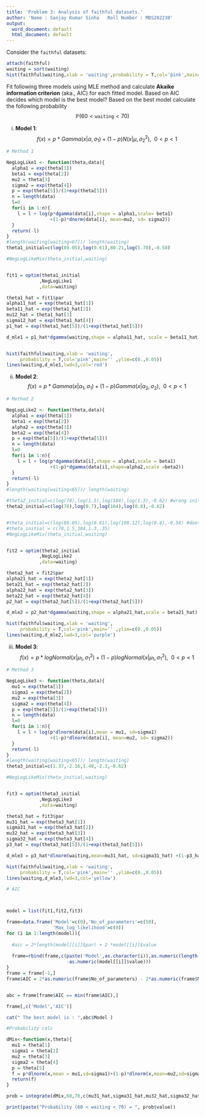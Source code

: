 ---
title: 'Problem 3: Analysis of faithful datasets.'
author: 'Name : Sanjay Kumar Sinha   Roll Number : MDS202230'
output:
  word_document: default
  html_document: default
---


Consider the `faithful` datasets:
```{r message=FALSE, warning=FALSE}
attach(faithful)
waiting = sort(waiting)
hist(faithful$waiting,xlab = 'waiting',probability = T,col='pink',main='')
```

Fit following three models using MLE method and calculate **Akaike information criterion** (aka., AIC) for each fitted model. Based on AIC decides which model is the best model? Based on the best model calculate the following probability
$$
\mathbb{P}(60<\texttt{waiting}<70)
$$

(i) **Model 1**:
$$
f(x)=p*Gamma(x|\alpha,\sigma_1)+(1-p)N(x|\mu,\sigma_2^2),~~0<p<1
$$
```{r}
# Method 1

NegLogLike1 <- function(theta,data){
  alpha1 = exp(theta[1])
  beta1 = exp(theta[2])
  mu2 = theta[3]
  sigma2 = exp(theta[4])
  p = exp(theta[5])/(1+exp(theta[5]))
  n = length(data)
  l=0
  for(i in 1:n){
    l = l + log(p*dgamma(data[i],shape = alpha1,scale= beta1)
                +(1-p)*dnorm(data[i], mean=mu2, sd= sigma2))
  }
  return(-l)
}
#length(waiting[waiting<67])/ length(waiting)
theta1_initial=c(log(89.05),log(0.61),80.21,log(5.70),-0.58)  

#NegLogLikeMix(theta_initial,waiting)


fit1 = optim(theta1_initial
            ,NegLogLike1
            ,data=waiting)

theta1_hat = fit1$par
alpha11_hat = exp(theta1_hat[1])
beta11_hat = exp(theta1_hat[2])
mu12_hat = theta1_hat[3]
sigma12_hat = exp(theta1_hat[4])
p1_hat = exp(theta1_hat[5])/(1+exp(theta1_hat[5]))

d_mle1 = p1_hat*dgamma(waiting,shape = alpha11_hat, scale = beta11_hat)+(1-p1_hat)*dnorm(waiting,mean=mu12_hat,sd=sigma12_hat)


hist(faithful$waiting,xlab = 'waiting',
     probability = T,col='pink',main='' ,ylim=c(0.,0.05))
lines(waiting,d_mle1,lwd=3,col='red')

```

(ii) **Model 2**:
$$
f(x)=p*Gamma(x|\alpha_1,\sigma_1)+(1-p)Gamma(x|\alpha_2,\sigma_2),~~0<p<1
$$
```{r}
# Method 2

NegLogLike2 <- function(theta,data){
  alpha1 = exp(theta[1])
  beta1 = exp(theta[2])
  alpha2 = exp(theta[3])
  beta2 = exp(theta[4])
  p = exp(theta[5])/(1+exp(theta[5]))
  n = length(data)
  l=0
  for(i in 1:n){
    l = l + log(p*dgamma(data[i],shape = alpha1,scale = beta1)
                +(1-p)*dgamma(data[i],shape=alpha2,scale =beta2))
  }
  return(-l)
}
#length(waiting[waiting<65])/ length(waiting)

#theta2_initial=c(log(78),log(1.5),log(104),log(1.3),-0.62) #wrong initial values
theta2_initial=c(log(78),log(0.7),log(104),log(0.8),-0.62)


#theta_initial=c(log(89.05),log(0.61),log(198.12),log(0.4),-0.58) #doesn't work interchange parameters and then works
#theta_initial = c(78,1.5,104,1.3,.35)
#NegLogLikeMix(theta_initial,waiting)


fit2 = optim(theta2_initial
            ,NegLogLike2
            ,data=waiting)

theta2_hat = fit2$par
alpha21_hat = exp(theta2_hat[1])
beta21_hat = exp(theta2_hat[2])
alpha22_hat = exp(theta2_hat[3])
beta22_hat = exp(theta2_hat[4])
p2_hat = exp(theta2_hat[5])/(1+exp(theta2_hat[5]))

d_mle2 = p2_hat*dgamma(waiting,shape = alpha21_hat,scale = beta21_hat) +(1-p2_hat)*dgamma(waiting,shape=alpha22_hat,scale=beta22_hat)

hist(faithful$waiting,xlab = 'waiting',
     probability = T,col='pink',main='' ,ylim=c(0.,0.05))
lines(waiting,d_mle2,lwd=3,col='purple')
```

(iii) **Model 3**:
$$
f(x)=p*logNormal(x|\mu_1,\sigma_1^2)+(1-p)logNormal(x|\mu_1,\sigma_1^2),~~0<p<1
$$
```{r}
# Method 3

NegLogLike3 <- function(theta,data){
  mu1 = exp(theta[1])
  sigma1 = exp(theta[2])
  mu2 = exp(theta[3])
  sigma2 = exp(theta[4])
  p = exp(theta[5])/(1+exp(theta[5]))
  n = length(data)
  l=0
  for(i in 1:n){
    l = l + log(p*dlnorm(data[i],mean = mu1, sd=sigma1)
                +(1-p)*dlnorm(data[i], mean=mu2, sd= sigma2))
  }
  return(-l)
}
#length(waiting[waiting<65])/ length(waiting)
theta3_initial=c(1.37,-2.16,1.48,-2.3,-0.62)  

#NegLogLikeMix(theta_initial,waiting)


fit3 = optim(theta3_initial
            ,NegLogLike3
            ,data=waiting)

theta3_hat = fit3$par
mu31_hat = exp(theta3_hat[1])
sigma31_hat = exp(theta3_hat[2])
mu32_hat = exp(theta3_hat[3])
sigma32_hat = exp(theta3_hat[4])
p3_hat = exp(theta3_hat[5])/(1+exp(theta3_hat[5]))

d_mle3 = p3_hat*dlnorm(waiting,mean=mu31_hat, sd=sigma31_hat) +(1-p3_hat)*dlnorm(waiting,mean=mu32_hat,sd=sigma32_hat)

hist(faithful$waiting,xlab = 'waiting',
     probability = T,col='pink',main='' ,ylim=c(0.,0.05))
lines(waiting,d_mle3,lwd=3,col='yellow')

```



```{r}
# AIC



model = list(fit1,fit2,fit3)

frame=data.frame('Model'=c(0),'No_of_parameters'=c(50),
                 'Max_log_likelihood'=c(0))
for (i in 1:length(model)){
  
  #aic = 2*length(model[[i]]$par) + 2 *model[[i]]$value
  
  frame=rbind(frame,c(paste('Model',as.character(i)),as.numeric(length(model[[i]]$par)),
                      -as.numeric(model[[i]]$value)))
}
frame = frame[-1,]
frame$AIC = 2*as.numeric(frame$No_of_parameters) - 2*as.numeric(frame$Max_log_likelihood)


abc = frame[frame$AIC == min(frame$AIC),]

frame[,c('Model','AIC')]

cat(" The best model is : ",abc$Model )

```



```{r}

#Probability calc

dMix<-function(x,theta){
  mu1 = theta[1]
  sigma1 = theta[2]
  mu2 = theta[3]
  sigma2 = theta[4]
  p = theta[5]
  f = p*dlnorm(x,mean = mu1,sd=sigma1)+(1-p)*dlnorm(x,mean=mu2,sd=sigma2)
  return(f)
}

prob = integrate(dMix,60,70,c(mu31_hat,sigma31_hat,mu32_hat,sigma32_hat,p3_hat))

print(paste("Probability (60 < waiting < 70) = ", prob$value))

```









